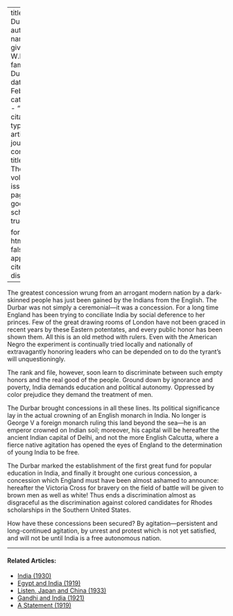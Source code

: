 
---
title: 'The Durbar'
author:
  - name:
      given: W.E.B.
      family: Du Bois
date: Feb. 1912
categories: 
  - ""
citation: 
  type: article-journal
  container-title: The Crisis
  volume: 3
  issue: 4
  page: 156
google-scholar: true

format:
  html:
    toc: false
    appendix-cite-as: display
---



The greatest concession wrung from an arrogant modern nation by a dark-skinned people has just been gained by the Indians from the English. The Durbar was not simply a ceremonial---it was a concession. For a long time England has been trying to conciliate India by social deference to her princes. Few of the great drawing rooms of London have not been graced in recent years by these Eastern potentates, and every public honor has been shown them. All this is an old method with rulers. Even with the American Negro the experiment is continually tried locally and nationally of extravagantly honoring leaders who can be depended on to do the tyrant's will unquestioningly.

The rank and file, however, soon learn to discriminate between such empty honors and the real good of the people. Ground down by ignorance and poverty, India demands education and political autonomy. Oppressed by color prejudice they demand the treatment of men.

The Durbar brought concessions in all these lines. Its political significance lay in the actual crowning of an English monarch in India. No longer is George V a foreign monarch ruling this land beyond the sea---he is an emperor crowned on Indian soil; moreover, his capital will be hereafter the ancient Indian capital of Delhi, and not the more English Calcutta, where a fierce native agitation has opened the eyes of England to the determination of young India to be free.

The Durbar marked the establishment of the first great fund for popular education in India, and finally it brought one curious concession, a concession which England must have been almost ashamed to announce: hereafter the Victoria Cross for bravery on the field of battle will be given to brown men as well as white! Thus ends a discrimination almost as disgraceful as the discrimination against colored candidates for Rhodes scholarships in the Southern United States.

How have these concessions been secured? By agitation---persistent and long-continued agitation, by unrest and protest which is not yet satisfied, and will not be until India is a free autonomous nation.

<!-- Similar articles start here -->

<hr>
#### Related Articles:

* [India (1930)](/Volumes/37/08/india.html)
* [Egypt and India (1919)](/Volumes/18/02/egypt_and_india.html)
* [Listen, Japan and China (1933)](/Volumes/40/01/listen_japan_and_china.html)
* [Gandhi and India (1921)](/Volumes/23/05/india_and_gandhi.html)
* [A Statement (1919)](/Volumes/19/01/statement.html)

<!-- Similar articles end here -->